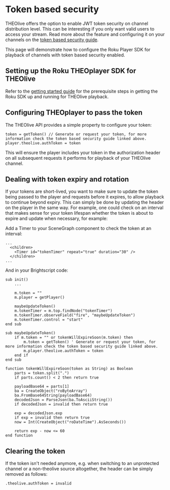 # Token based security

THEOlive offers the option to enable JWT token security on channel distribution level. This can be interesting if you only want valid users to access your stream. Read more about the feature and configuring it on your channels on the [token based security guide](/theolive/platform/security/token-based-security).

This page will demonstrate how to configure the Roku Player SDK for playback of channels with token based security enabled.

## Setting up the Roku THEOplayer SDK for THEOlive

Refer to the [getting started guide](../getting-started) for the prerequisite steps in getting the Roku SDK up and running for THEOlive playback.

## Configuring THEOplayer to pass the token

The THEOlive API provides a simple property to configure your token:

```brightscript
token = getToken() // Generate or request your token, for more information check the token based security guide linked above.
player.theolive.authToken = token
```

This will ensure the player includes your token in the authorization header on all subsequent requests it performs for playback of your THEOlive channel.

## Dealing with token expiry and rotation

If your tokens are short-lived, you want to make sure to update the token being passed to the player and requests before it expires, to allow playback to continue beyond expiry. This can simply be done by updating the header on the player in the same way. For example, one could check on an interval that makes sense for your token lifespan whether the token is about to expire and update when necessary, for example:

Add a Timer to your SceneGraph component to check the token at an interval:

```brightscript
...
  <children>
    <Timer id="tokenTimer" repeat="true" duration="30" />
  </children>
...
```

And in your Brightscript code:

```brightscript
sub init()
    ...

    m.token = ""
    m.player = getPlayer()

    maybeUpdateToken()
    m.tokenTimer = m.top.findNode("tokenTimer")
    m.tokenTimer.observeField("fire", "maybeUpdateToken")
    m.tokenTimer.control = "start"
end sub

sub maybeUpdateToken()
    if m.token = "" or tokenWillExpireSoon(m.token) then
        m.token = getToken() ' Generate or request your token, for more information check the token based security guide linked above.
        m.player.theolive.authToken = token
    end if
end sub

function tokenWillExpireSoon(token as String) as Boolean
    parts = token.split(".")
    if parts.count() < 2 then return true

    payloadBase64 = parts[1]
    ba = CreateObject("roByteArray")
    ba.FromBase64String(payloadBase64)
    decodedJson = ParseJson(ba.ToAsciiString())
    if decodedJson = invalid then return true

    exp = decodedJson.exp
    if exp = invalid then return true
    now = Int(CreateObject("roDateTime").AsSeconds())

    return exp - now <= 60
end function
```

## Clearing the token

If the token isn't needed anymore, e.g. when switching to an unprotected channel or a non-theolive source altogether, the header can be simply removed as follows:

```brightscript
.theolive.authToken = invalid
```
